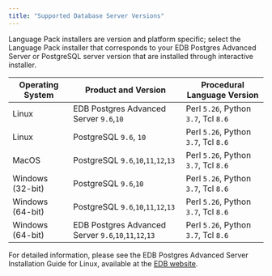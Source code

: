 ```yaml
---
title: "Supported Database Server Versions"
---
```


<div id="supported_database_server_versions" class="registered_link"></div>

Language Pack installers are version and platform specific; select the Language Pack installer that corresponds to your EDB Postgres Advanced Server or PostgreSQL server version that are installed through interactive installer.

|Operating System   | Product and Version                                   | Procedural Language Version          |
| ----------------- | ----------------------------------------------------- | ------------------------------------ |
| Linux             | EDB Postgres Advanced Server `9.6`,`10`               | Perl `5.26`, Python `3.7`, Tcl `8.6` |
| Linux             | PostgreSQL `9.6`, `10`                                | Perl `5.26`, Python `3.7`, Tcl `8.6` |
| MacOS             | PostgreSQL `9.6`,`10`,`11`,`12`,`13`                  | Perl `5.26`, Python `3.7`, Tcl `8.6` |
| Windows (32-bit)  | PostgreSQL `9.6`,`10`                                 | Perl `5.26`, Python `3.7`, Tcl `8.6` |
| Windows (64-bit)  | PostgreSQL `9.6`,`10`,`11`,`12`,`13`                  | Perl `5.26`, Python `3.7`, Tcl `8.6` |
| Windows (64-bit)  | EDB Postgres Advanced Server `9.6`,`10`,`11`,`12`,`13`| Perl `5.26`, Python `3.7`, Tcl `8.6` |

For detailed information, please see the EDB Postgres Advanced Server Installation Guide for Linux, available at the [EDB website](/epas/latest/).

